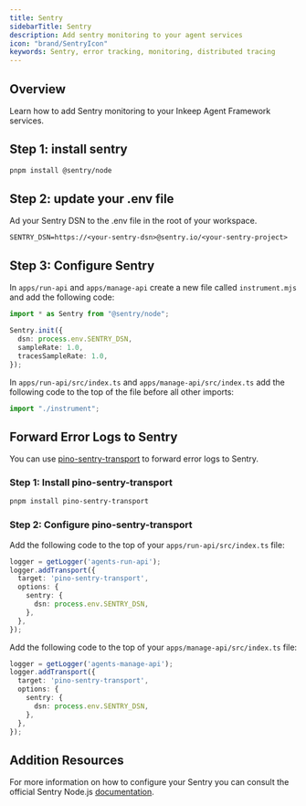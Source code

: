 ```yaml
---
title: Sentry
sidebarTitle: Sentry
description: Add sentry monitoring to your agent services
icon: "brand/SentryIcon"
keywords: Sentry, error tracking, monitoring, distributed tracing
---
```


## Overview

Learn how to add Sentry monitoring to your Inkeep Agent Framework services.

## Step 1:  install sentry

```bash
pnpm install @sentry/node
```

## Step 2: update your .env file

Ad your Sentry DSN to the .env file in the root of your workspace.

```
SENTRY_DSN=https://<your-sentry-dsn>@sentry.io/<your-sentry-project>
```

## Step 3: Configure Sentry

In `apps/run-api` and `apps/manage-api` create a new file called `instrument.mjs` and add the following code:

```typescript
import * as Sentry from "@sentry/node";

Sentry.init({
  dsn: process.env.SENTRY_DSN,
  sampleRate: 1.0,
  tracesSampleRate: 1.0,
});
```

In `apps/run-api/src/index.ts` and `apps/manage-api/src/index.ts` add the following code to the top of the file before all other imports:

```typescript
import "./instrument";
```

## Forward Error Logs to Sentry

You can use [pino-sentry-transport](https://github.com/tomer-yechiel/pino-sentry-transport) to forward error logs to Sentry.

### Step 1: Install pino-sentry-transport

```bash
pnpm install pino-sentry-transport
```

### Step 2: Configure pino-sentry-transport

Add the following code to the top of your `apps/run-api/src/index.ts` file:

```typescript
logger = getLogger('agents-run-api');
logger.addTransport({
  target: 'pino-sentry-transport',
  options: {
    sentry: {
      dsn: process.env.SENTRY_DSN,
    },
  },
});
```

Add the following code to the top of your `apps/manage-api/src/index.ts` file:

```typescript
logger = getLogger('agents-manage-api');
logger.addTransport({
  target: 'pino-sentry-transport',
  options: {
    sentry: {
      dsn: process.env.SENTRY_DSN,
    },
  },
});
```



## Addition Resources

For more information on how to configure your Sentry you can consult the official Sentry Node.js [documentation](https://docs.sentry.io/platforms/node/).